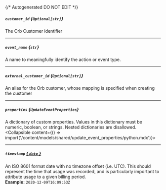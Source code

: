 {/* Autogenerated DO NOT EDIT  */}

##### `customer_id` *{`Optional[str]`}*
The Orb Customer identifier

---
##### `event_name` *{`str`}*
A name to meaningfully identify the action or event type.

---
##### `external_customer_id` *{`Optional[str]`}*
An alias for the Orb customer, whose mapping is specified when creating the customer

---
##### `properties` *{`UpdateEventProperties`}*
A dictionary of custom properties. Values in this dictionary must be numeric, boolean, or strings. Nested dictionaries are disallowed.
<Collapsible content={() => import('/content/models/shared/update_event_properties/python.mdx')}>
</Collapsible>

---
##### `timestamp` [*{ `date` }*](https://docs.python.org/3/library/datetime.html#date-objects)
An ISO 8601 format date with no timezone offset (i.e. UTC). This should represent the time that usage was recorded, and is particularly important to attribute usage to a given billing period.
<br/>
**Example:** `2020-12-09T16:09:53Z`

